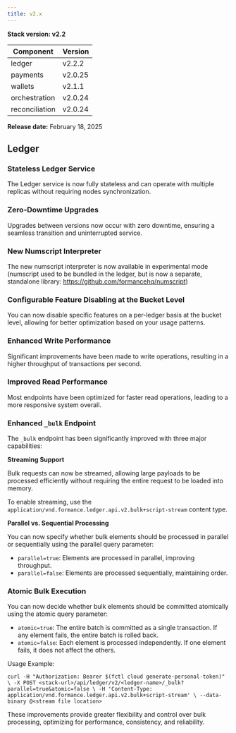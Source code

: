 ```yaml
---
title: v2.x
---
```


**Stack version: v2.2**

| Component      | Version |
|----------------|---------|
| ledger         | v2.2.2  |
| payments       | v2.0.25 |
| wallets        | v2.1.1  |
| orchestration  | v2.0.24 |
| reconciliation | v2.0.24 |

**Release date:** February 18, 2025

## Ledger

### Stateless Ledger Service

The Ledger service is now fully stateless and can operate with multiple replicas without requiring nodes synchronization.

### Zero-Downtime Upgrades

Upgrades between versions now occur with zero downtime, ensuring a seamless transition and uninterrupted service.

### New Numscript Interpreter

The new numscript interpreter is now available in experimental mode (numscript used to be bundled in the ledger, but is now a separate, standalone library: https://github.com/formancehq/numscript)

### Configurable Feature Disabling at the Bucket Level

You can now disable specific features on a per-ledger basis at the bucket level, allowing for better optimization based on your usage patterns.

### Enhanced Write Performance

Significant improvements have been made to write operations, resulting in a higher throughput of transactions per second.

### Improved Read Performance
Most endpoints have been optimized for faster read operations, leading to a more responsive system overall.

### Enhanced `_bulk` Endpoint

The `_bulk` endpoint has been significantly improved with three major capabilities:

**Streaming Support**

Bulk requests can now be streamed, allowing large payloads to be processed efficiently without requiring the entire request to be loaded into memory.

To enable streaming, use the `application/vnd.formance.ledger.api.v2.bulk+script-stream` content type.

**Parallel vs. Sequential Processing**

You can now specify whether bulk elements should be processed in parallel or sequentially using the parallel query parameter:

- `parallel=true`: Elements are processed in parallel, improving throughput.
- `parallel=false`: Elements are processed sequentially, maintaining order.

### Atomic Bulk Execution

You can now decide whether bulk elements should be committed atomically using the atomic query parameter:

- `atomic=true`: The entire batch is committed as a single transaction. If any element fails, the entire batch is rolled back.
- `atomic=false`: Each element is processed independently. If one element fails, it does not affect the others.

Usage Example:

```
curl -H "Authorization: Bearer $(fctl cloud generate-personal-token)" \ -X POST <stack-url>/api/ledger/v2/<ledger-name>/_bulk?parallel=true&atomic=false \ -H 'Content-Type: application/vnd.formance.ledger.api.v2.bulk+script-stream' \ --data-binary @<stream file location>
```

These improvements provide greater flexibility and control over bulk processing, optimizing for performance, consistency, and reliability.